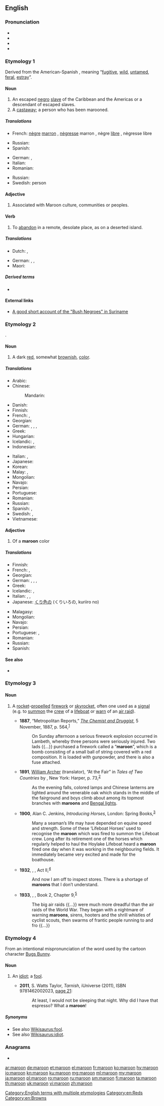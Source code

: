 ==English==
{{wikipedia|dab=maroon}}

===Pronunciation===
* {{IPA|/məˈɹuːn/|/məˈɹəʊn/|/məˈɹəʉn/|lang=en}}
* {{audio|en-uk-maroon.ogg|Audio (UK)|lang=en}}
* {{hyphenation|ma|roon|lang=en}}
* {{rhymes|uːn|əʊn|lang=en}}

===Etymology 1===
Derived from the American-Spanish {{m|es|cimarrón}}, meaning “[[fugitive]], [[wild]], [[untamed]], [[feral]], [[estray]]”.

====Noun====
{{wikipedia|Maroon (people)}}
{{en-noun}}

# An escaped [[negro]] [[slave]] of the Caribbean and the Americas or a descendant of escaped slaves.
# A [[castaway]]; a person who has been marooned.

=====Translations=====
{{trans-top|runaway slave}}
* French: [[nègre]] [[marron]] {{g|m}}, [[nègresse]] marron {{g|f}}, nègre [[libre]] {{g|m}}, nègresse libre {{g|f}}
{{trans-mid}}
* Russian: {{t|ru|маро́н|m}}
* Spanish: {{t|es|esclavo cimarrón|m}}
{{trans-bottom}}

{{trans-top|castaway}}
* German: {{t|de|Ausgesetzter|m}}, {{t|de|Ausgestossener|m}}
* Italian: {{t+|it|naufrago}}
* Romanian: {{t+|ro|naufragiat|m}}
{{trans-mid}}
* Russian: {{t+|ru|изго́й}}
* Swedish: {{t|sv|strandsatt}} person
{{trans-bottom}}

====Adjective====
{{en-adj|-}}

# Associated with Maroon culture, communities or peoples.

====Verb====
{{en-verb}}

# To [[abandon]] in a remote, desolate place, as on a deserted island.

=====Translations=====
{{trans-top|to abandon}}
* Dutch: {{t+|nl|achterlaten}}, {{t+|nl|verlaten}}
{{trans-mid}}
* German: {{t+|de|im Stich lassen}}, {{t+|de|aussetzen}}, {{t|de|von der Außenwelt abschneiden}}
* Maori: {{t|mi|whakamahue}}
{{trans-bottom}}

=====Derived terms=====
* {{l|en|marooner}}

====External links====
* [https://web.archive.org/web/20131101091822/http://lucy.ukc.ac.uk/ethnoatlas/hmar/cult_dir/culture.7834 A good short account of the "Bush Negroes" in Suriname]

===Etymology 2===
{{der|en|fr|marron||chestnut; brown}}.

====Noun====
{{wikipedia|Maroon (color)}}
{{en-noun}}

# A dark [[red]], somewhat [[brown]]ish, [[color]].
#: {{color panel|800000}}

=====Translations=====
{{trans-top|dark red, somewhat brownish colour}}
* Arabic: {{t|ar|كَسْتَنَائِيّ|m}}
* Chinese:
*: Mandarin: {{t+|cmn|栗色|tr=lìsè}}
* Danish: {{t|da|maron}}
* Finnish: {{t+|fi|punaruskea}}
* French: {{t|fr|marron pourpré}}, {{t+|fr|bordeaux}}
* Georgian: {{t|ka|წაბლისფერი|sc=Geor}}
* German: {{t|de|Kastanienbraun|n}}, {{t|de|Weinrot|n}}, {{t|de|Bordeauxrot|n}}, {{t|de|Rotbraun|n}}
* Greek: {{t|el|καστανέρυθρο|n}}
* Hungarian: {{t+|hu|gesztenyebarna}}
* Icelandic: {{t|is|rauðbrúnn|m}}, {{t|is|dumbrauður|m}}
* Indonesian: {{t|id|maron}}
{{trans-mid}}
* Italian: {{t+|it|marrone}}, {{t|it|bordeaux}}
* Japanese: {{t|ja|くり色|tr=くりいろ, kuriiro}}
* Korean: {{t+|ko|밤색|tr=bamsaeg, -k}}
* Malay: {{t|ms|jahang}}, {{t|ms|merah tua}}
* Mongolian: {{t|mn|элгэн хүрэн өнгө|sc=Cyrl}}
* Navajo: {{t|nv|diłhiłgo łichííʼ}}
* Persian: {{t+|fa|بلوطی|tr=baluti|sc=fa-Arab}}
* Portuguese: {{t+|pt|bordô}}
* Romanian: {{t+|ro|maro}}
* Russian: {{t|ru|тёмно-бордо́вый}} {{qualifier|цвет}}
* Spanish: {{t+|es|castaño}}, {{qualifier|Argentina}} {{t+|es|bordó}}
* Swedish: {{t|sv|bordeaux}}, {{t+|sv|vinröd}}
* Vietnamese: {{t|vi|hạt dẻ}}
{{trans-bottom}}

====Adjective====
{{en-adj}}

# Of a '''maroon''' color

=====Translations=====
{{trans-top|color}}
* Finnish: {{t+|fi|punaruskea}}
* French: {{t|fr|marron pourpré}}, {{t+|fr|bordeaux}}
* Georgian: {{t|ka|წაბლისფერი|sc=Geor}}
* German: {{t+|de|kastanienbraun}}, {{t+|de|weinrot}}, {{t|de|bordeauxrot}}, {{t|de|rötlich braun}}
* Greek: {{t+|el|καστανέρυθρος}}
* Icelandic: {{t|is|rauðbrúnn|m}}, {{t|is|dumbrauður|m}}
* Italian: {{t+|it|marrone}}, {{t+|it|rossastro}}, {{t|it|fulvo}}
* Japanese: [[くり色]]の (くりいろの, kuriiro no)
{{trans-mid}}
* Malagasy: {{t+|mg|volontsokola}}
* Mongolian: {{t|mn|элгэн хүрэн|sc=Cyrl}}
* Navajo: {{t|nv|diłhiłgo łichííʼ}}
* Persian: {{t+|fa|بلوطی|tr=baluti|sc=fa-Arab}}
* Portuguese: {{t+|pt|castanho|m}}, {{t+|pt|castanha|f}}
* Romanian: {{t+|ro|maro}}
* Russian: {{t|ru|тёмно-бордо́вый}}
* Spanish: {{t+|es|castaño}}
{{trans-bottom}}

====See also====
* {{list:reds/en}}

===Etymology 3===
{{unk.|en}}

====Noun====
{{wikipedia|maroon (rocket)}}
{{en-noun}}

# {{lb|en|nautical}} A [[rocket]]-[[propel]]led [[firework]] or [[skyrocket]], often one used as a [[signal]] (e.g. to [[summon]] the [[crew]] of a [[lifeboat]] or [[warn]] of an [[air raid]]).
#* '''1887''', “Metropolitan Reports,” ''[[w:Chemist + Druggist|The Chemist and Druggist]]'', 5 November, 1887, p. 564,<sup>[https://archive.org/details/b19974760M0437]</sup>
#*: On Sunday afternoon a serious firework explosion occurred in Lambeth, whereby three persons were seriously injured. Two lads {{...}} purchased a firework called a “'''maroon'''”, which is a bomb consisting of a small ball of string covered with a red composition. It is loaded with gunpowder, and there is also a fuse attached.
#* '''1891''', [[w:William Archer (critic)|William Archer]] (translator), “At the Fair” in ''Tales of Two Countries'' by {{w|Alexander Kielland}}, New York: Harper, p. 73,<sup>[https://archive.org/details/talesoftwocountr00kieliala]</sup>
#*: As the evening falls, colored lamps and Chinese lanterns are lighted around the venerable oak which stands in the middle of the fairground and boys climb about among its topmost branches with '''maroons''' and [[w:Bengal light|Bengal lights]].
#* '''1900''', Alan C. Jenkins, ''Introducing Horses'', London: Spring Books,<sup>[https://archive.org/details/introducinghorse00jenk]</sup>
#*: Many a seaman’s life may have depended on equine speed and strength. Some of these ‘Lifeboat Horses’ used to recognise the '''maroon''' which was fired to summon the Lifeboat crew. Long after its retirement one of the horses which regularly helped to haul the Hoylake Lifeboat heard a '''maroon''' fired one day when it was working in the neighbouring fields. It immediately became very excited and made for the boathouse.
#* '''1932''', {{w|George Bernard Shaw}}, ''{{w|Too True to Be Good}}'', Act II,<sup>[http://gutenberg.net.au/ebooks03/0300591h.html]</sup>
#*: And now I am off to inspect stores. There is a shortage of '''maroons''' that I don’t understand.
#* '''1933''', {{w|H. G. Wells}}, ''{{w|The Shape of Things to Come}}'', Book 2, Chapter 9,<sup>[http://www.gutenberg.net.au/ebooks03/0301391h.html]</sup>
#*: The big air raids {{...}} were much more dreadful than the air raids of the World War. They began with a nightmare of warning '''maroons''', sirens, hooters and the shrill whistles of cyclist scouts, then swarms of frantic people running to and fro {{...}}

===Etymology 4===
From an intentional mispronunciation of the word {{m|en|moron}} used by the cartoon character [[w:Bugs Bunny|Bugs Bunny]].

====Noun====
{{en-noun}}

# {{lb|en|slang|derogatory}} An [[idiot]]; a [[fool]].
#* '''2011''', S. Watts Taylor, ''Tarnish'', iUniverse (2011), ISBN 9781462002023, [http://books.google.com/books?id=jqn8HMZTeRIC&pg=PA21 page 21]:
#*: At least, I would not be sleeping that night. Why did I have that espresso? What a '''maroon'''!

=====Synonyms=====
* See also [[Wikisaurus:fool]].
* See also [[Wikisaurus:idiot]].

===Anagrams===
* {{l|en|romano}}

[[Category:English terms with multiple etymologies]]
[[Category:en:Reds]]
[[Category:en:Browns]]

[[ar:maroon]]
[[de:maroon]]
[[et:maroon]]
[[el:maroon]]
[[fr:maroon]]
[[ko:maroon]]
[[hy:maroon]]
[[io:maroon]]
[[kn:maroon]]
[[ku:maroon]]
[[mg:maroon]]
[[ml:maroon]]
[[my:maroon]]
[[ja:maroon]]
[[pl:maroon]]
[[ro:maroon]]
[[ru:maroon]]
[[sm:maroon]]
[[fi:maroon]]
[[ta:maroon]]
[[th:maroon]]
[[uk:maroon]]
[[vi:maroon]]
[[zh:maroon]]